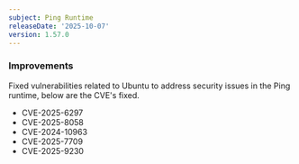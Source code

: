 ```yaml
---
subject: Ping Runtime
releaseDate: '2025-10-07'
version: 1.57.0
---
```


### Improvements
Fixed vulnerabilities related to Ubuntu to address security issues in the Ping runtime, below are the CVE's fixed.
* CVE-2025-6297
* CVE-2025-8058
* CVE-2024-10963
* CVE-2025-7709
* CVE-2025-9230
